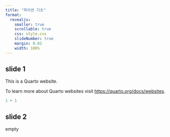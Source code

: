```yaml
---
title: "파이썬 기초"
format:
  revealjs:
    smaller: true
    scrollable: true
    css: style.css 
    slideNumber: true
    margin: 0.02
    width: 100%
---
```



## slide 1
This is a Quarto website.

To learn more about Quarto websites visit <https://quarto.org/docs/websites>.

```r
1 + 1
```

## slide 2

empty
